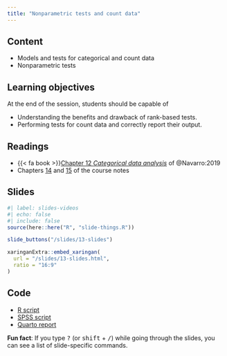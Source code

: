 ```yaml
---
title: "Nonparametric tests and count data"
---
```


## Content

- Models and tests for categorical and count data
- Nonparametric tests


## Learning objectives

At the end of the session, students should be capable of

- Understanding the benefits and drawback of rank-based tests.
- Performing tests for count data and correctly report their output.



## Readings

- {{< fa book >}}[Chapter 12 *Categorical data analysis*](https://learningstatisticswithr.com/book/chisquare.html) of @Navarro:2019
-  Chapters [14](https://lbelzile.github.io/math80667a/nonparametric.html) and [15](https://lbelzile.github.io/math80667a/count.html) of the course notes



## Slides

```r
#| label: slides-videos
#| echo: false
#| include: false
source(here::here("R", "slide-things.R"))
```

```r
slide_buttons("/slides/13-slides")
```


```r
xaringanExtra::embed_xaringan(
  url = "/slides/13-slides.html",
  ratio = "16:9"
)
```


## Code

- [R script](/content/MATH80667A-13-content.R)
- [SPSS script](/content/MATH80667A-13-content.sps)
- [Quarto report](/content/MATH80667A-13-content.qmd)


:::{.callout-tip}
**Fun fact**: If you type <kbd>?</kbd> (or <kbd>shift</kbd> + <kbd>/</kbd>) while going through the slides, you can see a list of slide-specific commands.
:::
